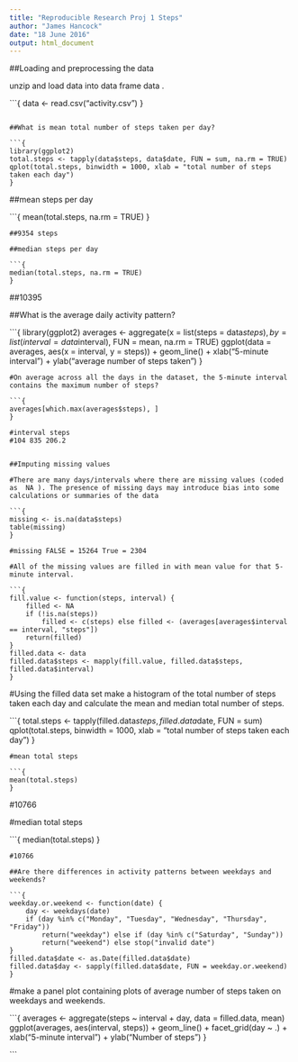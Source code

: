 ---
title: "Reproducible Research Proj 1 Steps"
author: "James Hancock"
date: "18 June 2016"
output: html_document
---

##Loading and preprocessing the data

unzip and load data into data frame  data . 


```{
data <- read.csv("activity.csv")
}

```

##What is mean total number of steps taken per day?

```{
library(ggplot2)
total.steps <- tapply(data$steps, data$date, FUN = sum, na.rm = TRUE)
qplot(total.steps, binwidth = 1000, xlab = "total number of steps taken each day")
}

```

##mean steps per day

```{
mean(total.steps, na.rm = TRUE)
}

```
##9354 steps

##median steps per day

```{
median(total.steps, na.rm = TRUE)
}

```
##10395


##What is the average daily activity pattern?

```{
library(ggplot2)
averages <- aggregate(x = list(steps = data$steps), by = list(interval = data$interval), 
    FUN = mean, na.rm = TRUE)
ggplot(data = averages, aes(x = interval, y = steps)) + geom_line() + xlab("5-minute interval") + 
    ylab("average number of steps taken")
}

```
#On average across all the days in the dataset, the 5-minute interval contains the maximum number of steps?

```{
averages[which.max(averages$steps), ]
}

#interval steps
#104 835 206.2


##Imputing missing values

#There are many days/intervals where there are missing values (coded as  NA ). The presence of missing days may introduce bias into some calculations or summaries of the data

```{
missing <- is.na(data$steps)
table(missing)
}

#missing FALSE = 15264 True = 2304

#All of the missing values are filled in with mean value for that 5-minute interval.

```{
fill.value <- function(steps, interval) {
    filled <- NA
    if (!is.na(steps)) 
        filled <- c(steps) else filled <- (averages[averages$interval == interval, "steps"])
    return(filled)
}
filled.data <- data
filled.data$steps <- mapply(fill.value, filled.data$steps, filled.data$interval)
}

```
#Using the filled data set make a histogram of the total number of steps taken each day and calculate the mean and median total number of steps.

```{
total.steps <- tapply(filled.data$steps, filled.data$date, FUN = sum)
qplot(total.steps, binwidth = 1000, xlab = "total number of steps taken each day")
}

```
#mean total steps

```{
mean(total.steps)
}

```
#10766

#median total steps

```{
median(total.steps)
}

```
#10766

##Are there differences in activity patterns between weekdays and weekends?

```{
weekday.or.weekend <- function(date) {
    day <- weekdays(date)
    if (day %in% c("Monday", "Tuesday", "Wednesday", "Thursday", "Friday")) 
        return("weekday") else if (day %in% c("Saturday", "Sunday")) 
        return("weekend") else stop("invalid date")
}
filled.data$date <- as.Date(filled.data$date)
filled.data$day <- sapply(filled.data$date, FUN = weekday.or.weekend)
}

```

#make a panel plot containing plots of average number of steps taken on weekdays and weekends.

```{
averages <- aggregate(steps ~ interval + day, data = filled.data, mean)
ggplot(averages, aes(interval, steps)) + geom_line() + facet_grid(day ~ .) + 
    xlab("5-minute interval") + ylab("Number of steps")
}

```

